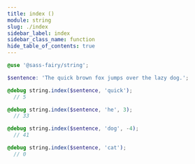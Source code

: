 ```yaml
---
title: index ()
module: string
slug: ./index
sidebar_label: index
sidebar_class_name: function
hide_table_of_contents: true
---
```


<DocPage fieldName="index" fieldType="function" spec={Spec} />

```scss
@use '@sass-fairy/string';

$sentence: 'The quick brown fox jumps over the lazy dog.';

@debug string.index($sentence, 'quick');
  // 5

@debug string.index($sentence, 'he', 3);
  // 33

@debug string.index($sentence, 'dog', -4);
  // 41

@debug string.index($sentence, 'cat');
  // 0
```
